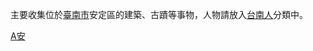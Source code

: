 {{Catmore|安定區 (臺南市)}}主要收集位於[[臺南市|臺南市]]安定區的建築、古蹟等事物，人物請放入[[:Category:台南人|台南人]]分類中。

[[Category:臺南市行政區劃|A安]]